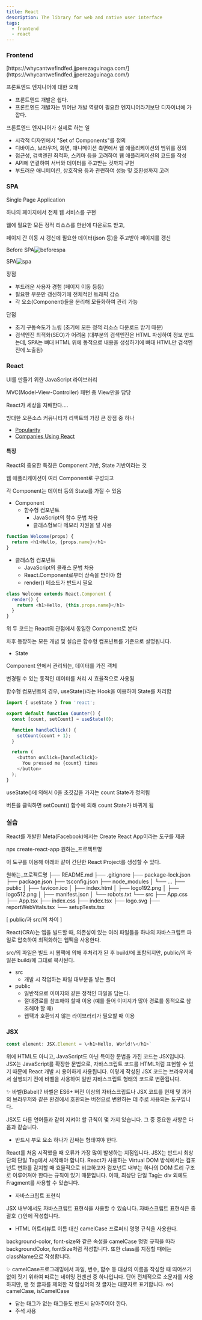 ```yaml
---
title: React
description: The library for web and native user interface
tags:
  - frontend
  - react
---
```


### Frontend

<Admonition type="tip" title="출처">
  [https://whycantwefindfed.jjperezaguinaga.com/](https://whycantwefindfed.jjperezaguinaga.com/)
</Admonition>

프론트엔드 엔지니어에 대한 오해

* 프론트엔드 개발은 쉽다.
* 프론트엔드 개발자는 뛰어난 개발 역량이 필요한 엔지니어라기보단 디자이너에 가깝다.

프론트엔드 엔지니어가 실제로 하는 일

* 시각적 디자인에서 "Set of Components"를 정의
* 디바이스, 브라우저, 화면, 애니메이션 측면에서 웹 애플리케이션의 범위를 정의
* 접근성, 검색엔진 최적화, 스키마 등을 고려하여 웹 애플리케이션의 코드를 작성
* API에 연결하여 서버와 데이터를 주고받는 것까지 구현
* 부드러운 애니메이션, 상호작용 등과 관련하여 성능 및 호환성까지 고려

### SPA

Single Page Application

하나의 페이지에서 전체 웹 서비스를 구현

웹에 필요한 모든 정적 리소스를 한번에 다운로드 받고,

페이지 간 이동 시 갱신에 필요한 데이터(json 등)을 주고받아 페이지를 갱신

Before SPA![beforespa](/img/기존웹.png)

SPA![spa](/img/SPA.png)

장점

* 부드러운 사용자 경험 (페이지 이동 등등)
* 필요한 부분만 갱신하기에 전체적인 트래픽 감소
* 각 요소(Component)들을 분리해 모듈화하여 관리 가능

단점

* 초기 구동속도가 느림 (초기에 모든 정적 리소스 다운로드 받기 때문)
* 검색엔진 최적화(SEO)가 어려움 (대부분의 검색엔진은 HTML 파싱하여 정보 만드는데, SPA는 뼈대 HTML 위에 동적으로 내용을 생성하기에 뼈대 HTML만 검색엔진에 노출됨)

### React

UI를 만들기 위한 JavaScript 라이브러리

MVC(Model-View-Controller) 패턴 중 View만을 담당

React가 세상을 지배한다....

방대한 오픈소스 커뮤니티가 리액트의 가장 큰 장점 중 하나

* [Popularity](https://insights.stackoverflow.com/trends?tags=jquery%2Cangular%2Creactjs%2Cvue.js%2Csvelte)
* [Companies Using React](https://www.codenary.co.kr/techstack/detail/reactjs)

#### 특징

React의 중요한 특징은 Component 기반, State 기반이라는 것

웹 애플리케이션이 여러 Component로 구성되고

각 Component는 데이터 등의 State를 가질 수 있음

* Component
  * 함수형 컴포넌트
    * JavaScript의 함수 문법 차용
    * 클래스형보다 메모리 자원을 덜 사용

```javascript
function Welcome(props) {
  return <h1>Hello, {props.name}</h1>
}
```

* 클래스형 컴포넌트
  * JavaScript의 클래스 문법 차용
  * React.Component로부터 상속을 받아야 함
  * render() 메소드가 반드시 필요

```javascript
class Welcome extends React.Component {
  render() {
    return <h1>Hello, {this.props.name}</h1>
  }
}
```

위 두 코드는 React의 관점에서 동일한 Component로 본다

차후 등장하는 모든 개념 및 실습은 함수형 컴포넌트를 기준으로 설명됩니다.

* State

Component 안에서 관리되는, 데이터를 가진 객체

변경될 수 있는 동적인 데이터를 처리 시 효율적으로 사용됨

함수형 컴포넌트의 경우, useState()라는 Hook을 이용하여 State를 처리함

```javascript
import { useState } from 'react';

export default function Counter() {
  const [count, setCount] = useState(0);

  function handleClick() {
    setCount(count + 1);
  }

  return (
    <button onClick={handleClick}>
      You pressed me {count} times
    </button>
  );
}

```

useState()에 의해서 0을 초깃값을 가지는 count State가 정의됨

버튼을 클릭하면 setCount() 함수에 의해 count State가 바뀌게 됨

### 실습

React를 개발한 Meta(Facebook)에서는 Create React App이라는 도구를 제공

npx create-react-app 원하는\_프로젝트명

이 도구를 이용해 아래와 같이 간단한 React Project를 생성할 수 있다.

원하는\_프로젝트명
├── README.md
├── .gitignore
├── package-lock.json
├── package.json
├── tsconfig.json
├── node\_modules
│ └── ...
├── public
│ ├── favicon.ico
│ ├── index.html
│ ├── logo192.png
│ ├── logo512.png
│ ├── manifest.json
│ └── robots.txt
└── src
├── App.css
├── App.tsx
├── index.css
├── index.tsx
├── logo.svg
├── reportWebVitals.tsx
└── setupTests.tsx

\[ public/과 src/의 차이 ]

React(CRA)는 앱을 빌드할 때, 의존성이 있는 여러 파일들을 하나의 자바스크립트 파일로 압축하여 최적화하는 웹팩을 사용한다.

src/의 파일은 빌드 시 웹팩에 의해 후처리가 된 후 build/에 포함되지만, public/의 파일은 build/에 그대로 복사된다.

* src
  * 개발 시 작업하는 파일 대부분을 넣는 폴더
* public
  * 일반적으로 이미지와 같은 정적인 파일을 담는다.
  * 절대경로를 참조해야 할때 이용 (예를 들어 이미지가 많아 경로를 동적으로 참조해야 할 때)
  * 웹팩과 호환되지 않는 라이브러리가 필요할 때 이용

### JSX

```js
const element: JSX.Element = \<h1>Hello, World!\</h1>`
```

위에 HTML도 아니고, JavaScript도 아닌 특이한 문법을 가진 코드는 JSX입니다. JSX는 JavaScript를 확장한 문법으로, 자바스크립트 코드를 HTML처럼 표현할 수 있기 때문에 React 개발 시 용이하게 사용됩니다. 이렇게 작성된 JSX 코드는 브라우저에서 실행되기 전에 바벨을 사용하여 일반 자바스크립트 형태의 코드로 변환됩니다.

✨ 바벨(Babel)?
바벨은 ES6+ 버전 이상의 자바스크립트나 JSX 코드를 현재 및 과거의 브라우저와 같은 환경에서 호환되는 버전으로 변환하는 데 주로 사용되는 도구입니다.

JSX도 다른 언어들과 같이 지켜야 할 규칙이 몇 가지 있습니다. 그 중 중요한 사항은 다음과 같습니다.

* 반드시 부모 요소 하나가 감싸는 형태여야 한다.

React를 처음 시작했을 때 오류가 가장 많이 발생하는 지점입니다. JSX는 반드시 최상단의 단일 Tag에서 시작해야 합니다. React가 사용하는 Virtual DOM 방식에서는 컴포넌트 변화를 감지할 때 효율적으로 비교하고자 컴포넌트 내부는 하나의 DOM 트리 구조로 이루어져야 한다는 규칙이 있기 때문입니다. 이때, 최상단 단일 Tag는 div 외에도 Fragment를 사용할 수 있습니다.

* 자바스크립트 표현식

JSX 내부에서도 자바스크립트 표현식을 사용할 수 있습니다. 자바스크립트 표현식은 중괄호 `{}`안에 작성합니다.

* HTML 어트리뷰트 이름 대신 camelCase 프로퍼티 명명 규칙을 사용한다.

background-color, font-size와 같은 속성을 camelCase 명명 규칙을 따라 backgroundColor, fontSize처럼 작성합니다. 또한 class를 지정할 때에는 className으로 작성합니다.

✨ camelCase프로그래밍에서 파일, 변수, 함수 등 대상의 이름을 작성할 때 띄어쓰기 없이 짓기 위하여 따르는 네이밍 컨벤션 중 하나입니다. 단어 전체적으로 소문자를 사용하지만, 맨 첫 글자를 제외한 각 합성어의 첫 글자는 대문자로 표기합니다. ex) camelCase, isCamelCase

* 닫는 태그가 없는 태그들도 반드시 닫아주어야 한다.
* 주석 사용
